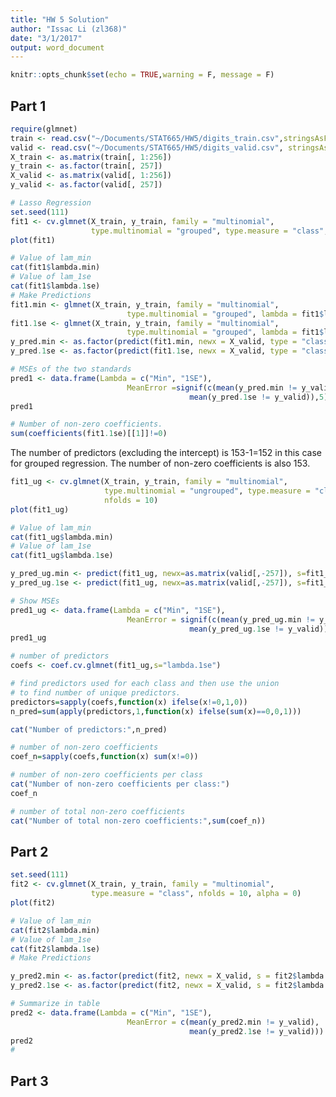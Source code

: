 ```yaml
---
title: "HW 5 Solution"
author: "Issac Li (zl368)"
date: "3/1/2017"
output: word_document
---
```


```r
knitr::opts_chunk$set(echo = TRUE,warning = F, message = F)
```

## Part 1

```r
require(glmnet)
train <- read.csv("~/Documents/STAT665/HW5/digits_train.csv",stringsAsFactors = FALSE)
valid <- read.csv("~/Documents/STAT665/HW5/digits_valid.csv", stringsAsFactors = FALSE)
X_train <- as.matrix(train[, 1:256])
y_train <- as.factor(train[, 257])
X_valid <- as.matrix(valid[, 1:256])
y_valid <- as.factor(valid[, 257])

```

```r
# Lasso Regression
set.seed(111)
fit1 <- cv.glmnet(X_train, y_train, family = "multinomial",
                  type.multinomial = "grouped", type.measure = "class", nfolds = 10)
plot(fit1)

# Value of lam_min  
cat(fit1$lambda.min)
# Value of lam_1se
cat(fit1$lambda.1se)
# Make Predictions
fit1.min <- glmnet(X_train, y_train, family = "multinomial",
                          type.multinomial = "grouped", lambda = fit1$lambda.min)
fit1.1se <- glmnet(X_train, y_train, family = "multinomial",
                          type.multinomial = "grouped", lambda = fit1$lambda.1se)
y_pred.min <- as.factor(predict(fit1.min, newx = X_valid, type = "class"))
y_pred.1se <- as.factor(predict(fit1.1se, newx = X_valid, type = "class"))

# MSEs of the two standards
pred1 <- data.frame(Lambda = c("Min", "1SE"),
                          MeanError =signif(c(mean(y_pred.min != y_valid),
                                        mean(y_pred.1se != y_valid)),5))
pred1

# Number of non-zero coefficients.
sum(coefficients(fit1.1se)[[1]]!=0)
```

The number of predictors (excluding the intercept) is 153-1=152 in this case for grouped regression. The number of non-zero coefficients is also 153.
```r
fit1_ug <- cv.glmnet(X_train, y_train, family = "multinomial",
                     type.multinomial = "ungrouped", type.measure = "class",
                     nfolds = 10)
plot(fit1_ug)

# Value of lam_min  
cat(fit1_ug$lambda.min)
# Value of lam_1se
cat(fit1_ug$lambda.1se)

y_pred_ug.min <- predict(fit1_ug, newx=as.matrix(valid[,-257]), s=fit1_ug$lambda.min ,type="class")
y_pred_ug.1se <- predict(fit1_ug, newx=as.matrix(valid[,-257]), s=fit1_ug$lambda.1se ,type="class")

# Show MSEs
pred1_ug <- data.frame(Lambda = c("Min", "1SE"),
                          MeanError = signif(c(mean(y_pred_ug.min != y_valid),
                                        mean(y_pred_ug.1se != y_valid)),5))
pred1_ug

# number of predictors
coefs <- coef.cv.glmnet(fit1_ug,s="lambda.1se")

# find predictors used for each class and then use the union 
# to find number of unique predictors.
predictors=sapply(coefs,function(x) ifelse(x!=0,1,0))
n_pred=sum(apply(predictors,1,function(x) ifelse(sum(x)==0,0,1)))

cat("Number of predictors:",n_pred)

# number of non-zero coefficients
coef_n=sapply(coefs,function(x) sum(x!=0))

# number of non-zero coefficients per class
cat("Number of non-zero coefficients per class:")
coef_n

# number of total non-zero coefficients
cat("Number of total non-zero coefficients:",sum(coef_n))
```

## Part 2
```r
set.seed(111)
fit2 <- cv.glmnet(X_train, y_train, family = "multinomial",
                  type.measure = "class", nfolds = 10, alpha = 0)
plot(fit2)

# Value of lam_min  
cat(fit2$lambda.min)
# Value of lam_1se
cat(fit2$lambda.1se)
# Make Predictions

y_pred2.min <- as.factor(predict(fit2, newx = X_valid, s = fit2$lambda.min, type = "class"))
y_pred2.1se <- as.factor(predict(fit2, newx = X_valid, s = fit2$lambda.1se,type = "class"))

# Summarize in table
pred2 <- data.frame(Lambda = c("Min", "1SE"),
                          MeanError = c(mean(y_pred2.min != y_valid),
                                        mean(y_pred2.1se != y_valid)))
pred2
# 
```

## Part 3
